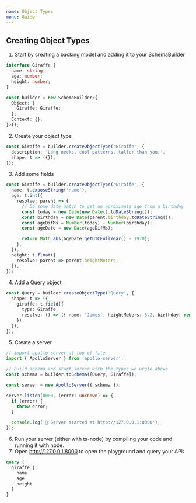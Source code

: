 ```yaml
---
name: Object Types
menu: Guide
---
```


## Creating Object Types

1. Start by creating a backing model and adding it to your SchemaBuilder

```typescript
interface Giraffe {
  name: string;
  age: number;
  height: number;
}

const builder = new SchemaBuilder<{
  Object: {
    Giraffe: Giraffe;
  };
  Context: {};
}>();
```

2. Create your object type

```typescript
const Giraffe = builder.createObjectType('Giraffe', {
  description: 'Long necks, cool patterns, taller than you.',
  shape: t => ({}),
});
```

3. Add some fields

```typescript
const Giraffe = builder.createObjectType('Giraffe', {
  name: t.exposeString('name'),
  age: t.int({
    resolve: parent => {
      // Do some date match to get an aproximate age from a birthday
      const today = new Date(new Date().toDateString());
      const birthday = new Date(parent.birthday.toDateString());
      const ageDifMs = Number(today) - Number(birthday);
      const ageDate = new Date(ageDifMs);

      return Math.abs(ageDate.getUTCFullYear() - 1970);
    },
  }),
  height: t.float({
    resolve: parent => parent.heightMeters,
  }),
});
```

4. Add a Query object

```typescript
const Query = builder.createObjectType('Query', {
  shape: t => ({
    giraffe: t.field({
      type: Giraffe,
      resolve: () => ({ name: 'James', heightMeters: 5.2, birthday: new Date(2012, 11, 12) }),
    }),
  }),
});
```

5. Create a server

```typescript
// import apollo-server at top of file
import { ApolloServer } from 'apollo-server';

// Build schema and start server with the types we wrote above
const schema = builder.toSchema([Query, Giraffe]);

const server = new ApolloServer({ schema });

server.listen(8000, (error: unknown) => {
  if (error) {
    throw error;
  }

  console.log('🚀 Server started at http://127.0.0.1:8000');
});
```

6. Run your server (either with ts-node) by compiling your code and running it with node.
7. Open http://127.0.0.1:8000 to open the playground and query your API:

```graphql
query {
  giraffe {
    name
    age
    height
  }
}
```
